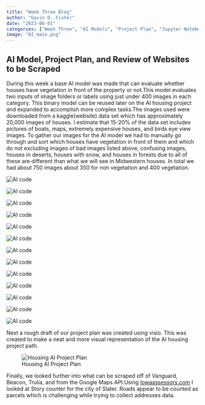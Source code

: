 ```yaml
---
title: "Week Three Blog"
author: "Gavin D. Fisher"
date: "2023-06-01"
categories: ["Week Three", "AI Models", "Project Plan", "Jupyter Notebook"]
image: "AI_main.png"
---
```


## AI Model, Project Plan, and Review of Websites to be Scraped

During this week a base AI model was made that can evaluate whether houses have vegetation in front of the property or not.This model evaluates two inputs of image folders or labels using just under 400 images in each category. This binary model can be reused later on the AI housing project and expanded to accomplish more complex tasks.The images used were downloaded from a kaggle(website) data set which has approximately 20,000 images of houses. I estimate that 15-20% of the data set includes pictures of boats, maps, extremely expensive houses, and birds eye view images. To gather our images for the AI model we had to manually go through and sort which houses have vegetation in front of them and which do not excluding images of bad images listed above, confusing images, houses in deserts, houses with snow, and houses in forests due to all of these are different than what we will see in Midwestern houses. In total we had about 750 images about 350 for non vegetation and 400 vegetation.

![](AI_1.png "AI code")

![](AI_2.png "AI code")

![](AI_3.png "AI code")

![](AI_45.png "AI code")

![](AI_6.png "AI code")

![](AI_62.png "AI code")

![](AI_7.png "AI code")

![](AI_8.png "AI code")

![](AI_82.png "AI code")

![](AI_9.png "AI code")

![](AI_10.png "AI code")

![](AI_102.png "AI code")

![](AI_11.png "AI code")

Next a rough draft of our project plan was created using visio. This was created to make a neat and more visual representation of the AI housing project path.

![Housing AI Project Plan](DSPG_project_plan.png "Housing AI Project Plan")

Finally, we looked further into what can be scraped off of Vanguard, Beacon, Trulia, and from the Google Maps API.Using [Iowaassessors.com](https://www.iowaassessors.com/) I looked at Story counter for the city of Slater. Roads appear to be counted as parcels which is challenging while trying to collect addresses data.
